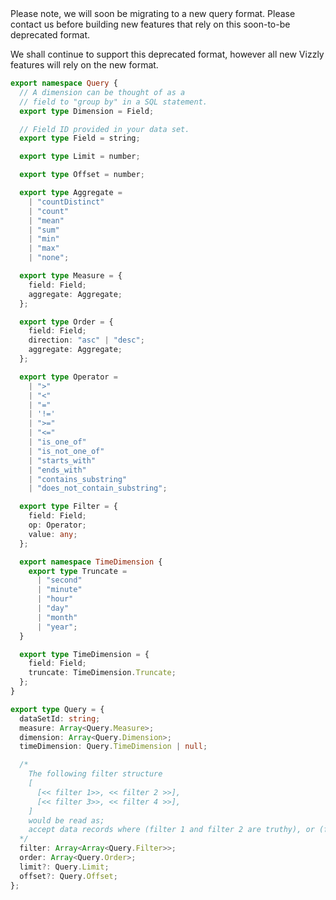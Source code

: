 
<Callout emoji="❗">
  Please note, we will soon be migrating to a new query format.
  Please contact us before building new features that rely on this soon-to-be deprecated format.

  We shall continue to support this deprecated format, however all
  new Vizzly features will rely on the new format.
</Callout>


```typescript
export namespace Query {
  // A dimension can be thought of as a
  // field to "group by" in a SQL statement.
  export type Dimension = Field;

  // Field ID provided in your data set.
  export type Field = string;

  export type Limit = number;

  export type Offset = number;

  export type Aggregate =
    | "countDistinct"
    | "count"
    | "mean"
    | "sum"
    | "min"
    | "max"
    | "none";

  export type Measure = {
    field: Field;
    aggregate: Aggregate;
  };

  export type Order = {
    field: Field;
    direction: "asc" | "desc";
    aggregate: Aggregate;
  };

  export type Operator =
    | ">"
    | "<"
    | "="
    | '!='
    | ">="
    | "<="
    | "is_one_of"
    | "is_not_one_of"
    | "starts_with"
    | "ends_with"
    | "contains_substring"
    | "does_not_contain_substring";

  export type Filter = {
    field: Field;
    op: Operator;
    value: any;
  };

  export namespace TimeDimension {
    export type Truncate =
      | "second"
      | "minute"
      | "hour"
      | "day"
      | "month"
      | "year";
  }

  export type TimeDimension = {
    field: Field;
    truncate: TimeDimension.Truncate;
  };
}

export type Query = {
  dataSetId: string;
  measure: Array<Query.Measure>;
  dimension: Array<Query.Dimension>;
  timeDimension: Query.TimeDimension | null;

  /*
    The following filter structure
    [
      [<< filter 1>>, << filter 2 >>],
      [<< filter 3>>, << filter 4 >>],
    ]
    would be read as;
    accept data records where (filter 1 and filter 2 are truthy), or (filter 3 and filter 4 are truthy)
  */
  filter: Array<Array<Query.Filter>>;
  order: Array<Query.Order>;
  limit?: Query.Limit;
  offset?: Query.Offset;
};
```